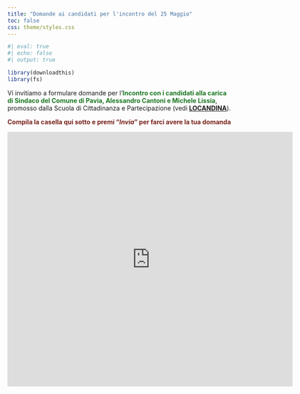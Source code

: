 ```yaml
---
title: "Domande ai candidati per l'incontro del 25 Maggio"
toc: false
css: theme/styles.css
---
```


   <!-- , scaricabile qui sotto.  -->

```r
#| eval: true
#| echo: false
#| output: true

library(downloadthis)
library(fs)
```

 
Vi invitiamo a formulare domande per l'[**Incontro con i candidati alla carica di Sindaco del Comune di Pavia, Alessandro Cantoni e Michele Lissia**]{style="color: 	#1b7722"}, promosso dalla Scuola di Cittadinanza e Partecipazione (vedi [**LOCANDINA**](pdf/locandina25maggio.pdf)).

<!-- (Locandina a questo [link](pdf/locandina.pdf)).   -->

[**Compila la casella qui sotto e premi "*Invia*" per farci avere la tua domanda**]{style="color:#77221b"}

<iframe src="https://docs.google.com/forms/d/e/1FAIpQLSd8Z27s31B9pDVXJBsyLocrGKCyNOgX5hgGRGgaM9w1Wgae8w/viewform?embedded=true" width="640" height="573" frameborder="0" marginheight="0" marginwidth="0">Caricamento…</iframe>
 


<!-- Se avete domande da sottoporre ai candidati durante il dibattito con il pubblico, vi invitiamo a inviarcele in anticipo (meglio se concise e concrete). Potete farlo rispondendo direttamente sul sito: [https://ideeperpavia.com/domande.html](https://ideeperpavia.com/domande.html) -->

